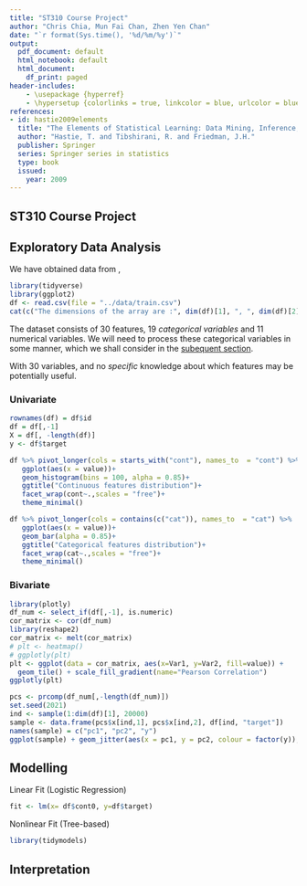 ```yaml
---
title: "ST310 Course Project"
author: "Chris Chia, Mun Fai Chan, Zhen Yen Chan"
date: "`r format(Sys.time(), '%d/%m/%y')`"
output:
  pdf_document: default
  html_notebook: default
  html_document:
    df_print: paged
header-includes:
    - \usepackage {hyperref}
    - \hypersetup {colorlinks = true, linkcolor = blue, urlcolor = blue}
references:
- id: hastie2009elements
  title: "The Elements of Statistical Learning: Data Mining, Inference, and Prediction"
  author: "Hastie, T. and Tibshirani, R. and Friedman, J.H."
  publisher: Springer
  series: Springer series in statistics
  type: book
  issued:
    year: 2009
---
```


## ST310 Course Project


## Exploratory Data Analysis

We have obtained data from [](), 

```r
library(tidyverse)
library(ggplot2)
df <- read.csv(file = "../data/train.csv")
cat(c("The dimensions of the array are :", dim(df)[1], ", ", dim(df)[2]))
```

The dataset consists of 30 features,  19 *categorical variables* and 11 numerical variables. We will need to process these categorical variables in some manner, which we shall consider in the [subequent section](#).

With 30 variables, and no *specific* knowledge about which features may be potentially useful.

### Univariate 

```r
rownames(df) = df$id
df = df[,-1]
X = df[, -length(df)]
y <- df$target
```

```r
df %>% pivot_longer(cols = starts_with("cont"), names_to  = "cont") %>% 
   ggplot(aes(x = value))+
   geom_histogram(bins = 100, alpha = 0.85)+
   ggtitle("Continuous features distribution")+
   facet_wrap(cont~.,scales = "free")+
   theme_minimal()
```


```r
df %>% pivot_longer(cols = contains(c("cat")), names_to  = "cat") %>% 
   ggplot(aes(x = value))+
   geom_bar(alpha = 0.85)+
   ggtitle("Categorical features distribution")+
   facet_wrap(cat~.,scales = "free")+
   theme_minimal()
```
### Bivariate 

```r
library(plotly)
df_num <- select_if(df[,-1], is.numeric)
cor_matrix <- cor(df_num)
library(reshape2)
cor_matrix <- melt(cor_matrix)
# plt <- heatmap()
# ggplotly(plt)
plt <- ggplot(data = cor_matrix, aes(x=Var1, y=Var2, fill=value)) + 
  geom_tile() + scale_fill_gradient(name="Pearson Correlation")
ggplotly(plt)
```
```r
pcs <- prcomp(df_num[,-length(df_num)])
set.seed(2021)
ind <- sample(1:dim(df)[1], 20000)
sample <- data.frame(pcs$x[ind,1], pcs$x[ind,2], df[ind, "target"])
names(sample) = c("pc1", "pc2", "y")
ggplot(sample) + geom_jitter(aes(x = pc1, y = pc2, colour = factor(y)),alpha=0.7) + ggtitle('Principal Components')
```

## Modelling

Linear Fit (Logistic Regression)
```r
fit <- lm(x= df$cont0, y=df$target)
```

Nonlinear Fit (Tree-based)
```r
library(tidymodels)
```

## Interpretation

